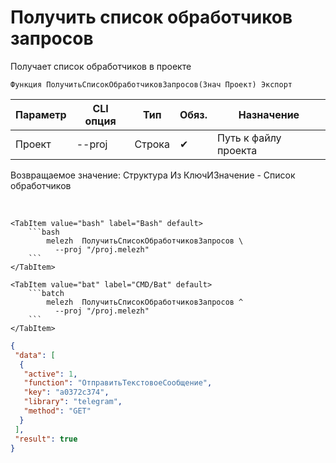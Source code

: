 ﻿---
sidebar_position: 2
description: Получить список обработчиков запросов и другие функции для работы с Melezh в Открытом пакете интеграций - бесплатной open-source библиотеке интеграций для 1С:Предприятие 8, OneScript и CLI
keywords: [1C, 1С, 1С:Предприятие, 1С:Предприятие 8.3, API, Интеграция, Сервисы, Обмен, OneScript, CLI]
---


# Получить список обработчиков запросов
 Получает список обработчиков в проекте



`Функция ПолучитьСписокОбработчиковЗапросов(Знач Проект) Экспорт`

  | Параметр | CLI опция | Тип | Обяз. | Назначение |
  |-|-|-|-|-|
  | Проект | --proj | Строка | &#x2714; | Путь к файлу проекта |

  
  Возвращаемое значение:   Структура Из КлючИЗначение - Список обработчиков

<br/>



    

 <Tabs>
  
    <TabItem value="bash" label="Bash" default>
        ```bash
            melezh  ПолучитьСписокОбработчиковЗапросов \
              --proj "/proj.melezh"
        ```
    </TabItem>
  
    <TabItem value="bat" label="CMD/Bat" default>
        ```batch
            melezh  ПолучитьСписокОбработчиковЗапросов ^
              --proj "/proj.melezh"
        ```
    </TabItem>
</Tabs>

```json title="Результат"
{
 "data": [
  {
   "active": 1,
   "function": "ОтправитьТекстовоеСообщение",
   "key": "a0372c374",
   "library": "telegram",
   "method": "GET"
  }
 ],
 "result": true
}
```
